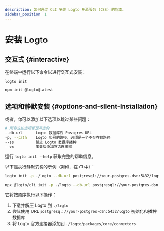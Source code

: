 ```yaml
---
description: 如何通过 CLI 安装 Logto 开源服务 (OSS) 的指南。
sidebar_position: 1
---
```



# 安装 Logto

## 交互式 \{#interactive}

在终端中运行以下命令以进行交互式安装：

<Tabs groupId="cmd">

  <TabItem value="cli" label="CLI">

```bash
logto init
```

  </TabItem>
  <TabItem value="npm" label="npm">

```bash
npm init @logto@latest
```

  </TabItem>

</Tabs>

## 选项和静默安装 \{#options-and-silent-installation}

或者，你可以添加以下选项以跳过某些问题：

```bash
# 所有这些选项都是可选的
--db-url      Logto 数据库的 Postgres URL
-p, --path    Logto 实例的路径，必须是一个不存在的路径
--ss          跳过 Logto 数据库播种
--oc          安装后添加官方连接器
```

运行 `logto init --help` 获取完整的帮助信息。

以下是执行静默安装的示例（例如，在 CI 中）：

<Tabs groupId="cmd">

  <TabItem value="cli" label="CLI">

```bash
logto init -p ./logto --db-url postgresql://your-postgres-dsn:5432/logto --oc
```

  </TabItem>
  <TabItem value="npm" label="npm">

```bash
npx @logto/cli init -p ./logto --db-url postgresql://your-postgres-dsn:5432/logto --oc
```

  </TabItem>

</Tabs>

它将按顺序执行以下操作：

1. 下载并解压 Logto 到 `./logto`
2. 尝试使用 URL `postgresql://your-postgres-dsn:5432/logto` 初始化和播种数据库
3. 将 Logto 官方连接器添加到 `./logto/packages/core/connectors`
